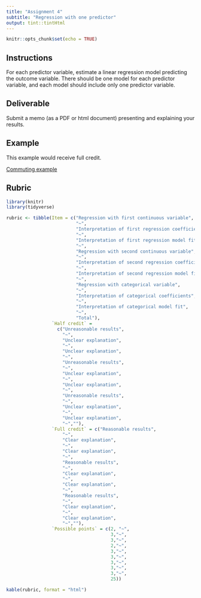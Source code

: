 ```yaml
---
title: "Assignment 4"
subtitle: "Regression with one predictor"
output: tint::tintHtml
---
```


```r
knitr::opts_chunk$set(echo = TRUE)
```

## Instructions

For each predictor variable, estimate a linear regression model
predicting the outcome variable. There should be one model for
each predictor variable, and each model should include only one
predictor variable.

## Deliverable

Submit a memo (as a PDF or html document) presenting and explaining your 
results. 

## Example

This example would receive full credit.

[Commuting example](https://c-voulgaris.github.io/SES-5215-F22/Examples/a4-commuting.pdf){target="_blank"}

## Rubric

```r
library(knitr)
library(tidyverse)

rubric <- tibble(Item = c("Regression with first continuous variable",
                          "~",
                          "Interpretation of first regression coefficient",
                          "~",
                          "Interpretation of first regression model fit",
                          "~",
                          "Regression with second continuous variable",
                          "~",
                          "Interpretation of second regression coefficient",
                          "~",
                          "Interpretation of second regression model fit",
                          "~",
                          "Regression with categorical variable",
                          "~",
                          "Interpretation of categorical coefficients",
                          "~",
                          "Interpretation of categorical model fit",
                          "~",
                          "Total"),
                 `Half credit` = 
                   c("Unreasonable results",
                     "~",
                     "Unclear explanation",
                     "~",
                     "Unclear explanation",
                     "~",
                     "Unreasonable results",
                     "~",
                     "Unclear explanation",
                     "~",
                     "Unclear explanation",
                     "~",
                     "Unreasonable results",
                     "~",
                     "Unclear explanation",
                     "~",
                     "Unclear explanation",
                     "~",""),
                 `Full credit` = c("Reasonable results",
                     "~",
                     "Clear explanation",
                     "~",
                     "Clear explanation",
                     "~",
                     "Reasonable results",
                     "~",
                     "Clear explanation",
                     "~",
                     "Clear explanation",
                     "~",
                     "Reasonable results",
                     "~",
                     "Clear explanation",
                     "~",
                     "Clear explanation",
                     "~",""),
                 `Possible points` = c(2, "~",
                                       3,"~",
                                       3,"~",
                                       2,"~",
                                       3,"~", 
                                       3,"~",
                                       3,"~",
                                       3,"~",
                                       3,"~",
                                       25))

kable(rubric, format = "html")
```
        